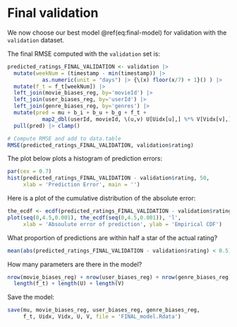 # Final validation

We now choose our best model \@ref(eq:final-model) for validation with the `validation` dataset.


The final RMSE computed with the `validation` set is:

```r
predicted_ratings_FINAL_VALIDATION <- validation |>
  mutate(weekNum = (timestamp - min(timestamp)) |>
           as.numeric(unit = "days") |> {\(x) floor(x/7) + 1}() ) |> 
  mutate(f_t = f_t[weekNum]) |> 
  left_join(movie_biases_reg, by='movieId') |>
  left_join(user_biases_reg, by='userId') |>
  left_join(genre_biases_reg, by='genres') |>
  mutate(pred = mu + b_i + b_u + b_g + f_t +
           map2_dbl(userId, movieId, \(u,v) U[Uidx[u],] %*% V[Vidx[v],])) |>
  pull(pred) |> clamp()

# Compute RMSE and add to data.table
RMSE(predicted_ratings_FINAL_VALIDATION, validation$rating)
```

The plot below plots a histogram of prediction errors:

```r
par(cex = 0.7)
hist(predicted_ratings_FINAL_VALIDATION - validation$rating, 50,
     xlab = 'Prediction Error', main = '')
```


Here is a plot of the cumulative distribution of the absolute error:
```r
the_ecdf <- ecdf(predicted_ratings_FINAL_VALIDATION - validation$rating)
plot(seq(0,4.5,0.001), the_ecdf(seq(0,4.5,0.001)), 'l',
     xlab = 'Absoulute error of prediction', ylab = 'Empirical CDF')
```

What proportion of predictions are within half a star of the actual rating?

```r
mean(abs(predicted_ratings_FINAL_VALIDATION - validation$rating) < 0.5)
```

How many parameters are there in the model?

```r
nrow(movie_biases_reg) + nrow(user_biases_reg) + nrow(genre_biases_reg) +
  length(f_t) + length(U) + length(V)
```

Save the model:

```r
save(mu, movie_biases_reg, user_biases_reg, genre_biases_reg,
     f_t, Uidx, Vidx, U, V, file = 'FINAL_model.Rdata')
```

